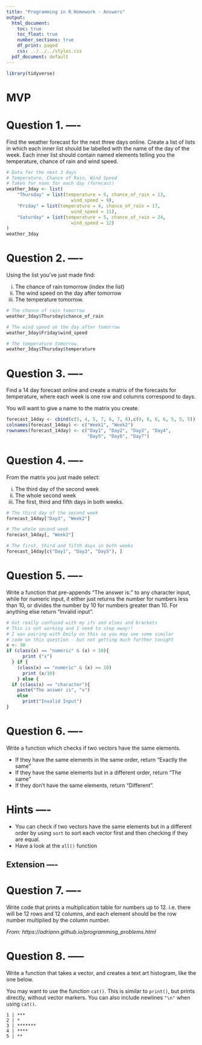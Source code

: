 ```yaml
---
title: "Programming in R Homework - Answers"
output:
  html_document:
    toc: true
    toc_float: true
    number_sections: true
    df_print: paged
    css: ../../../styles.css
  pdf_document: default
---
```


```r
library(tidyverse)
```


# MVP


# **Question 1.** ----
Find the weather forecast for the next three days online. Create a list of lists in which each inner list should be labelled with the name of the day of the week. Each inner list should contain named elements telling you the temperature, chance of rain and wind speed.

```r
# Data for the next 3 days
# Temperature, Chance of Rain, Wind Speed
# Taken for noon for each day (forecast)
weather_3day <- list(
    "Thursday" = list(temperature = 5, chance_of_rain = 13, 
                        wind_speed = 9),
    "Friday" = list(temperature = 4, chance_of_rain = 17, 
                        wind_speed = 11),
    "Saturday" = list(temperature = 5, chance_of_rain = 24, 
                        wind_speed = 12)
)
weather_3day
```

# **Question 2.** ----
Using the list you've just made find:

  i. The chance of rain tomorrow (index the list)
  ii. The wind speed on the day after tomorrow
  iii. The temperature tomorrow.

```r
# The chance of rain tomorrow
weather_3day$Thursday$chance_of_rain

# The wind speed on the day after tomorrow
weather_3day$Friday$wind_speed

# The temperature tomorrow.
weather_3day$Thursday$temperature
```

# **Question 3.** ----
Find a 14 day forecast online and create a matrix of the forecasts for temperature, where each week is one row and columns correspond to days.

You will want to give a name to the matrix you create.

```r
forecast_14day <- cbind(c(5, 4, 5, 7, 6, 7, 8),c(9, 8, 6, 6, 5, 5, 5))
colnames(forecast_14day) <- c("Week1", "Week2")
rownames(forecast_14day) <- c("Day1", "Day2", "Day3", "Day4", 
                              "Day5", "Day6", "Day7")
```

# **Question 4.** ----
From the matrix you just made select:

  i. The third day of the second week
  ii. The whole second week
  iii. The first, third and fifth days in both weeks.


```r
# The third day of the second week
forecast_14day["Day3", "Week2"]

# The whole second week
forecast_14day[, "Week2"]

# The first, third and fifth days in both weeks
forecast_14day[c("Day1", "Day3", "Day5"), ]

```


# **Question 5.** ----
Write a function that pre-appends "The answer is: " to any character input, while for numeric input, it either just returns the number for numbers less than 10, or divides the number by 10 for numbers greater than 10. For anything else return "Invalid input".



```r
# Got really confused with my ifs and elses and brackets
# This is not working and I need to step away!!
# I was pairing with Emily on this so you may see some similar
# code on this question - but not getting much further tonight
x <- 30
if (class(x) == "numeric" & (x) < 10){
      print ("x")
  } if {
    (class(x) == "numeric" & (x) >= 10)
      print (x/10)
    } else {
  if (class(x) == "character"){
    paste("The answer is", "x") 
    else 
      print("Invalid Input")
}
```

# **Question 6.** ----
Write a function which checks if two vectors have the same elements. 

* If they have the same elements in the same order, return "Exactly the same"
* If they have the same elements but in a different order, return "The same"
* If they don't have the same elements, return "Different".



# **Hints** ----
* You can check if two vectors have the same elements but in a different order by using `sort` to sort each vector first and then checking if they are equal.
* Have a look at the `all()` function



## Extension ----



# **Question 7.** ----
Write code that prints a multiplication table for numbers up to 12. i.e. there will be 12 rows and 12 columns, and each element should be the row number multiplied by the column number.

*From: https://adriann.github.io/programming_problems.html*



# **Question 8.**  -----
Write a function that takes a vector, and creates a text art histogram, like the one below.

You may want to use the function `cat()`. This is similar to `print()`, but prints directly, without vector markers. You can also include newlines `"\n"` when using `cat()`.

```
1 | ***
2 | *
3 | *******
4 | ****
5 | **
```

